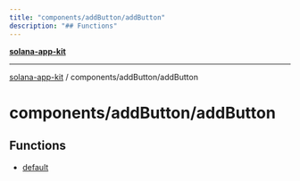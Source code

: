 ```yaml
---
title: "components/addButton/addButton"
description: "## Functions"
---
```


[**solana-app-kit**](../../../README.mdx)

***

[solana-app-kit](../../../README.mdx) / components/addButton/addButton

# components/addButton/addButton

## Functions

- [default](functions/default.mdx)
